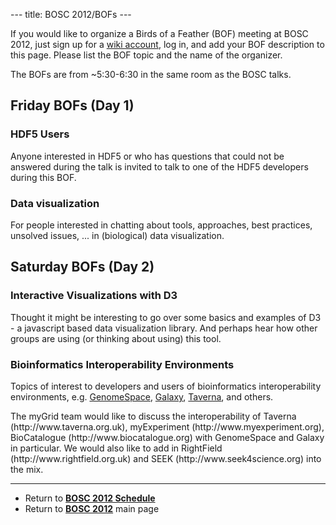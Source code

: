 ---
title: BOSC 2012/BOFs
---

If you would like to organize a Birds of a Feather (BOF) meeting at BOSC 2012, just sign up for a [[Special:Userlogin| wiki account]], log in, and add your BOF description to this page. Please list the BOF topic and the name of the organizer.

The BOFs are from ~5:30-6:30 in the same room as the BOSC talks.

== Friday BOFs (Day 1) ==

===HDF5 Users===
Anyone interested in HDF5 or who has questions that could not be answered during the talk is invited to talk to one of the HDF5 developers during this BOF.

===Data visualization===
For people interested in chatting about tools, approaches, best practices, unsolved issues, ... in (biological) data visualization.

== Saturday BOFs (Day 2) ==

===Interactive Visualizations with D3===
Thought it might be interesting to go over some basics and examples of D3 - a javascript based data visualization library. 
And perhaps hear how other groups are using (or thinking about using) this tool.

===Bioinformatics Interoperability Environments===

Topics of interest to developers and users of bioinformatics interoperability environments, e.g. [http://www.genomespace.org GenomeSpace], [http://galaxy.psu.edu/ Galaxy], [http://www.taverna.org.uk Taverna], and others.

The myGrid team would like to discuss the interoperability of Taverna (http://www.taverna.org.uk), myExperiment (http://www.myexperiment.org), BioCatalogue (http://www.biocatalogue.org) with GenomeSpace and Galaxy in particular.
We would also like to add in RightField (http://www.rightfield.org.uk) and SEEK (http://www.seek4science.org) into the mix.

----
* Return to '''[[BOSC_2012_Schedule | BOSC 2012 Schedule]]'''
* Return to '''[[BOSC_2012 | BOSC 2012]]''' main page